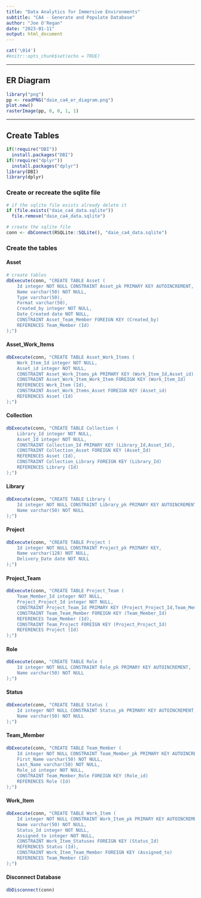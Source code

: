```yaml
---
title: "Data Analytics for Immersive Environments"
subtitle: "CA4 - Generate and Populate Database"
author: "Joe O'Regan"
date: "2023-01-11"
output: html_document
---
```


<!-- clear console -->
```r
cat('\014')
#knitr::opts_chunk$set(echo = TRUE)
```

---

## ER Diagram

<!-- show ER Diagram -->
```r
library("png")
pp <- readPNG("daie_ca4_er_diagram.png")
plot.new()
rasterImage(pp, 0, 0, 1, 1)

```

---

## Create Tables

```r
if(!require("DBI"))
  install.packages("DBI")
if(!require("dplyr"))
  install.packages("dplyr")
library(DBI)
library(dplyr)
```

### Create or recreate the sqlite file

```r
# if the sqlite file exists already delete it
if (file.exists("daie_ca4_data.sqlite"))
  file.remove("daie_ca4_data.sqlite")

# create the sqlite file
conn <- dbConnect(RSQLite::SQLite(), "daie_ca4_data.sqlite")
```

### Create the tables

#### Asset

```r
# create tables
dbExecute(conn, "CREATE TABLE Asset (
    Id integer NOT NULL CONSTRAINT Asset_pk PRIMARY KEY AUTOINCREMENT,
    Name varchar(50) NOT NULL,
    Type varchar(50),
    Format varchar(50),
    Created_by integer NOT NULL,
    Date_Created date NOT NULL,
    CONSTRAINT Asset_Team_Member FOREIGN KEY (Created_by)
    REFERENCES Team_Member (Id)
);")
```

#### Asset_Work_Items

```r
dbExecute(conn, "CREATE TABLE Asset_Work_Items (
    Work_Item_Id integer NOT NULL,
    Asset_id integer NOT NULL,
    CONSTRAINT Asset_Work_Items_pk PRIMARY KEY (Work_Item_Id,Asset_id),
    CONSTRAINT Asset_Work_Item_Work_Item FOREIGN KEY (Work_Item_Id)
    REFERENCES Work_Item (Id),
    CONSTRAINT Asset_Work_Items_Asset FOREIGN KEY (Asset_id)
    REFERENCES Asset (Id)
);")
```

#### Collection

```r
dbExecute(conn, "CREATE TABLE Collection (
    Library_Id integer NOT NULL,
    Asset_Id integer NOT NULL,
    CONSTRAINT Collection_Id PRIMARY KEY (Library_Id,Asset_Id),
    CONSTRAINT Collection_Asset FOREIGN KEY (Asset_Id)
    REFERENCES Asset (Id),
    CONSTRAINT Collection_Library FOREIGN KEY (Library_Id)
    REFERENCES Library (Id)
);")
```

#### Library

```r
dbExecute(conn, "CREATE TABLE Library (
    Id integer NOT NULL CONSTRAINT Library_pk PRIMARY KEY AUTOINCREMENT,
    Name varchar(50) NOT NULL
);")
```

#### Project

```r
dbExecute(conn, "CREATE TABLE Project (
    Id integer NOT NULL CONSTRAINT Project_pk PRIMARY KEY,
    Name varchar(128) NOT NULL,
    Delivery_Date date NOT NULL
);")
```

#### Project_Team

```r
dbExecute(conn, "CREATE TABLE Project_Team (
    Team_Member_Id integer NOT NULL,
    Project_Project_Id integer NOT NULL,
    CONSTRAINT Project_Team_Id PRIMARY KEY (Project_Project_Id,Team_Member_Id),
    CONSTRAINT Team_Team_Member FOREIGN KEY (Team_Member_Id)
    REFERENCES Team_Member (Id),
    CONSTRAINT Team_Project FOREIGN KEY (Project_Project_Id)
    REFERENCES Project (Id)
);")
```

#### Role

```r
dbExecute(conn, "CREATE TABLE Role (
    Id integer NOT NULL CONSTRAINT Role_pk PRIMARY KEY AUTOINCREMENT,
    Name varchar(50) NOT NULL
);")
```

#### Status

```r
dbExecute(conn, "CREATE TABLE Status (
    Id integer NOT NULL CONSTRAINT Status_pk PRIMARY KEY AUTOINCREMENT,
    Name varchar(50) NOT NULL
);")
```

#### Team_Member

```r
dbExecute(conn, "CREATE TABLE Team_Member (
    Id integer NOT NULL CONSTRAINT Team_Member_pk PRIMARY KEY AUTOINCREMENT,
    First_Name varchar(50) NOT NULL,
    Last_Name varchar(50) NOT NULL,
    Role_id integer NOT NULL,
    CONSTRAINT Team_Member_Role FOREIGN KEY (Role_id)
    REFERENCES Role (Id)
);")
```

#### Work_Item

```r
dbExecute(conn, "CREATE TABLE Work_Item (
    Id integer NOT NULL CONSTRAINT Work_Item_pk PRIMARY KEY AUTOINCREMENT,
    Name varchar(50) NOT NULL,
    Status_Id integer NOT NULL,
    Assigned_to integer NOT NULL,
    CONSTRAINT Work_Item_Statuses FOREIGN KEY (Status_Id)
    REFERENCES Status (Id),
    CONSTRAINT Work_Item_Team_Member FOREIGN KEY (Assigned_to)
    REFERENCES Team_Member (Id)
);")

```

#### Disconnect Database

```r
dbDisconnect(conn)
```

